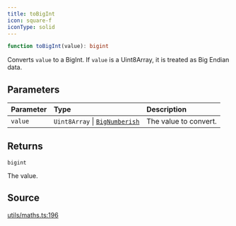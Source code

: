 ```yaml
---
title: toBigInt
icon: square-f
iconType: solid
---
```


```ts
function toBigInt(value): bigint
```

Converts `value` to a BigInt. If `value` is a Uint8Array, it is treated as Big Endian data.

## Parameters

| Parameter | Type | Description |
| :------ | :------ | :------ |
| `value` | `Uint8Array` \| [`BigNumberish`](/content/type-aliases/BigNumberish) | The value to convert. |

## Returns

`bigint`

The value.

## Source

[utils/maths.ts:196](https://github.com/dominant-strategies/quais.js/blob/9cd48558df3d21b38e50dd81be3a8b94ee4847f2/src/utils/maths.ts#L196)
